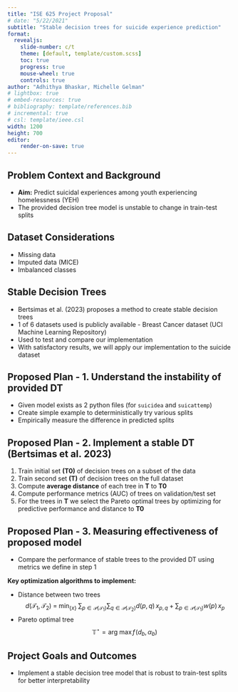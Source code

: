 ```yaml
---
title: "ISE 625 Project Proposal"
# date: "5/22/2021"
subtitle: "Stable decision trees for suicide experience prediction"
format: 
  revealjs:
    slide-number: c/t
    theme: [default, template/custom.scss]
    toc: true
    progress: true
    mouse-wheel: true
    controls: true
author: "Adhithya Bhaskar, Michelle Gelman"
# lightbox: true
# embed-resources: true
# bibliography: template/references.bib
# incremental: true
# csl: template/ieee.csl
width: 1200
height: 700
editor:
    render-on-save: true
---
```


## Problem Context and Background
- **Aim:** Predict suicidal experiences among youth experiencing homelessness (YEH)
- The provided decision tree model is unstable to change in train-test splits

## Dataset Considerations
- Missing data
- Imputed data (MICE)
- Imbalanced classes

## Stable Decision Trees
- Bertsimas et al. (2023) proposes a method to create stable decision trees
- 1 of 6 datasets used is publicly available - Breast Cancer dataset (UCI Machine Learning Repository)
- Used to test and compare our implementation
- With satisfactory results, we will apply our implementation to the suicide dataset

## Proposed Plan - [1. Understand the instability of provided DT]{.highlighted}
- Given model exists as 2 python files (for `suicidea` and `suicattemp`)
- Create simple example to deterministically try various splits
- Empirically measure the difference in predicted splits

## Proposed Plan - 2. Implement a stable DT (Bertsimas et al. 2023)
1. Train initial set **(T0)** of decision trees on a subset of the data
2. Train second set **(T)** of decision trees on the full dataset
3. Compute **average distance** of each tree in **T** to **T0**
4. Compute performance metrics (AUC) of trees on validation/test set
5. For the trees in **T** we select the Pareto optimal trees by optimizing for predictive performance and distance to **T0**

## Proposed Plan - 3. Measuring effectiveness of proposed model
- Compare the performance of stable trees to the provided DT using metrics we define in step 1

**Key optimization algorithms to implement:**

- Distance between two trees
$$
d\bigl(\mathcal{T}_{1}, \mathcal{T}_{2}\bigr) 
\;=\;\min_{\{x\}}\;
\sum_{p\in\mathcal{P}(\mathcal{T}_{1})}\sum_{q\in\mathcal{P}(\mathcal{T}_{2})} d(p,q)\, x_{p,q}
\;+\;\sum_{p\in\mathcal{P}(\mathcal{T}_{1})} w(p)\, x_{p}
$$
- Pareto optimal tree
$$\mathbb{T}^{\star}=\arg\!\mathrm{max}\,f\!\left(d_{b},\alpha_{b}\right)\!$$

## Project Goals and Outcomes
- Implement a stable decision tree model that is robust to train-test splits for better interpretability

<!-- The project proposal and presentation will be evaluated based on the following criteria:
    Relevance to class topic
    Clarity of the project proposal (1 page) and presentation.
    Feasibility of the proposed work based on data availability and proposed plan for solving the problem.
    Potential for social impact. -->

<!-- ### Proposal Outline
## 1. Problem Context and Background
## 2. Pre-processing Data

- Dataset Considerations
- Compare/contrast old pre-processing steps with new proposal

## 3. Data Analysis      
- Criteria for Ideal deal dataset
- Defining Stability
- Defining Generalizability
- Defining Fairness
## 3. Model Background
- Literature Review
- Hyperparameter Considerations
- Mathematical Formulation
## 1. Implementation
-  Defining Tree Pipeline  
- Mathematical Details
## 4. Training ML Model
## 5. Testing and Results 
## 6. Discussion 
## 7. Future Work -->
<!-- https://quarto.org/docs/presentations/ -->
